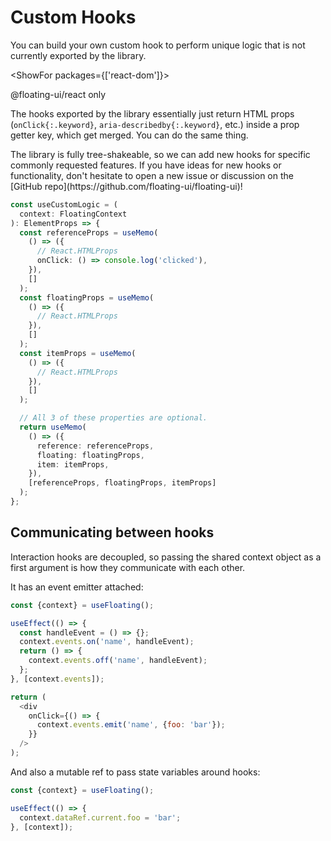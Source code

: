 <PageCard>

# Custom Hooks

You can build your own custom hook to perform unique logic that
is not currently exported by the library.

<ShowFor packages={['react-dom']}>

<PackageLimited>@floating-ui/react only</PackageLimited>

</ShowFor>

</PageCard>

The hooks exported by the library essentially just return HTML
props (`onClick{:.keyword}`, `aria-describedby{:.keyword}`, etc.)
inside a prop getter key, which get merged. You can do the same
thing.

<Notice>
  The library is fully tree-shakeable, so we can add new hooks
  for specific commonly requested features. If you have ideas for
  new hooks or functionality, don't hesitate to open a new issue
  or discussion on the [GitHub
  repo](https://github.com/floating-ui/floating-ui)!
</Notice>

```ts
const useCustomLogic = (
  context: FloatingContext
): ElementProps => {
  const referenceProps = useMemo(
    () => ({
      // React.HTMLProps
      onClick: () => console.log('clicked'),
    }),
    []
  );
  const floatingProps = useMemo(
    () => ({
      // React.HTMLProps
    }),
    []
  );
  const itemProps = useMemo(
    () => ({
      // React.HTMLProps
    }),
    []
  );

  // All 3 of these properties are optional.
  return useMemo(
    () => ({
      reference: referenceProps,
      floating: floatingProps,
      item: itemProps,
    }),
    [referenceProps, floatingProps, itemProps]
  );
};
```

## Communicating between hooks

Interaction hooks are decoupled, so passing the shared context
object as a first argument is how they communicate with each
other.

It has an event emitter attached:

```js
const {context} = useFloating();

useEffect(() => {
  const handleEvent = () => {};
  context.events.on('name', handleEvent);
  return () => {
    context.events.off('name', handleEvent);
  };
}, [context.events]);

return (
  <div
    onClick={() => {
      context.events.emit('name', {foo: 'bar'});
    }}
  />
);
```

And also a mutable ref to pass state variables around hooks:

```js
const {context} = useFloating();

useEffect(() => {
  context.dataRef.current.foo = 'bar';
}, [context]);
```
